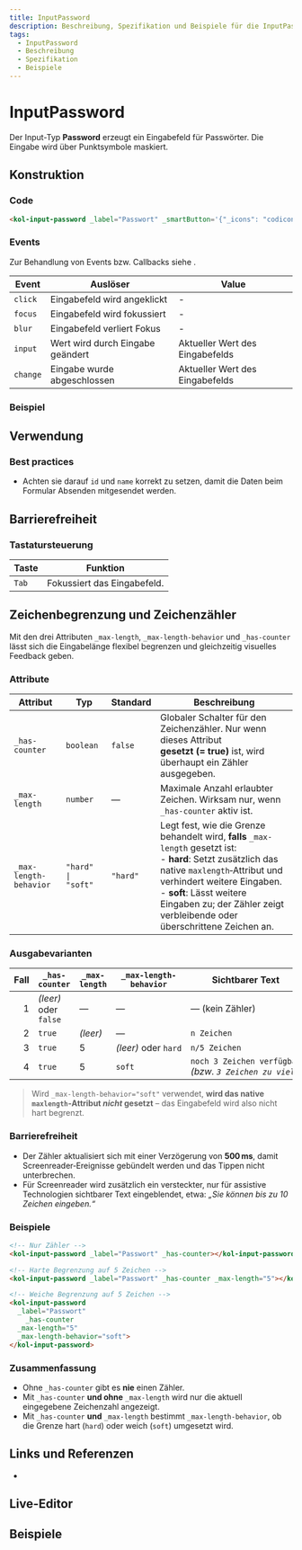 ```yaml
---
title: InputPassword
description: Beschreibung, Spezifikation und Beispiele für die InputPassword-Komponente.
tags:
  - InputPassword
  - Beschreibung
  - Spezifikation
  - Beispiele
---
```



# InputPassword

Der Input-Typ **Password** erzeugt ein Eingabefeld für Passwörter. Die Eingabe wird über Punktsymbole maskiert.

## Konstruktion

### Code

```html
<kol-input-password _label="Passwort" _smartButton='{"_icons": "codicon codicon-eye", "_hideLabel": true, "_label": "Passwort anzeigen"}'></kol-input-password>
```

### Events

Zur Behandlung von Events bzw. Callbacks siehe <kol-link _label="Events" _href="../concepts/events" />.

| Event    | Auslöser                         | Value                           |
|----------|----------------------------------|---------------------------------|
| `click`  | Eingabefeld wird angeklickt      | -                               |
| `focus`  | Eingabefeld wird fokussiert      | -                               |
| `blur`   | Eingabefeld verliert Fokus       | -                               |
| `input`  | Wert wird durch Eingabe geändert | Aktueller Wert des Eingabefelds |
| `change` | Eingabe wurde abgeschlossen      | Aktueller Wert des Eingabefelds |

### Beispiel

<kol-input-password _label="Passwort" _smartButton='{"_icons": "codicon codicon-eye", "_hideLabel": true, "_label": "Passwort anzeigen"}'></kol-input-password>

## Verwendung

### Best practices

- Achten sie darauf `id` und `name` korrekt zu setzen, damit die Daten beim Formular Absenden mitgesendet werden.

## Barrierefreiheit

### Tastatursteuerung

| Taste | Funktion                    |
| ----- | --------------------------- |
| `Tab` | Fokussiert das Eingabefeld. |

## Zeichenbegrenzung und Zeichenzähler

Mit den drei Attributen `_max-length`, `_max-length-behavior` und `_has-counter` lässt sich die Eingabelänge flexibel begrenzen und gleichzeitig visuelles Feedback geben.

### Attribute

| Attribut               | Typ                | Standard | Beschreibung                                                                                                                                                                                                                                                                                |
| ---------------------- | ------------------ | -------- | ------------------------------------------------------------------------------------------------------------------------------------------------------------------------------------------------------------------------------------------------------------------------------------------- |
| `_has-counter`         | `boolean`          | `false`  | Globaler Schalter für den Zeichenzähler. Nur wenn dieses Attribut **gesetzt (= true)** ist, wird überhaupt ein Zähler ausgegeben.                                                                                                                                                           |
| `_max-length`          | `number`           | —        | Maximale Anzahl erlaubter Zeichen. Wirksam nur, wenn `_has-counter` aktiv ist.                                                                                                                                                                                                              |
| `_max-length-behavior` | `"hard" \| "soft"` | `"hard"` | Legt fest, wie die Grenze behandelt wird, **falls** `_max-length` gesetzt ist:<br />- **hard**: Setzt zusätzlich das native `maxlength`‑Attribut und verhindert weitere Eingaben.<br />- **soft**: Lässt weitere Eingaben zu; der Zähler zeigt verbleibende oder überschrittene Zeichen an. |

### Ausgabevarianten

| Fall | `_has-counter`        | `_max-length` | `_max-length-behavior` | Sichtbarer Text                                            |
| ---: | --------------------- | ------------- | ---------------------- | ---------------------------------------------------------- |
| 1    | *(leer)* oder `false` | —             | —                      | — (kein Zähler)                                            |
| 2    | `true`                | *(leer)*      | —                      | `n Zeichen`                                                |
| 3    | `true`                | 5             | *(leer)* oder `hard`   | `n/5 Zeichen`                                              |
| 4    | `true`                | 5             | `soft`                 | `noch 3 Zeichen verfügbar`<br />*(bzw. `3 Zeichen zu viel`)* |

> Wird `_max-length-behavior="soft"` verwendet, **wird das native `maxlength`‑Attribut *nicht* gesetzt** – das Eingabefeld wird also nicht hart begrenzt.

### Barrierefreiheit

* Der Zähler aktualisiert sich mit einer Verzögerung von **500 ms**, damit Screenreader‑Ereignisse gebündelt werden und das Tippen nicht unterbrechen.
* Für Screenreader wird zusätzlich ein versteckter, nur für assistive Technologien sichtbarer Text eingeblendet, etwa:
  *„Sie können bis zu 10 Zeichen eingeben.“*

### Beispiele

```html
<!-- Nur Zähler -->
<kol-input-password _label="Passwort" _has-counter></kol-input-password>

<!-- Harte Begrenzung auf 5 Zeichen -->
<kol-input-password _label="Passwort" _has-counter _max-length="5"></kol-input-password>

<!-- Weiche Begrenzung auf 5 Zeichen -->
<kol-input-password
  _label="Passwort"
    _has-counter
  _max-length="5"
  _max-length-behavior="soft">
</kol-input-password>
```

### Zusammenfassung

* Ohne `_has-counter` gibt es **nie** einen Zähler.
* Mit `_has-counter` **und ohne** `_max-length` wird nur die aktuell eingegebene Zeichenzahl angezeigt.
* Mit `_has-counter` **und** `_max-length` bestimmt `_max-length-behavior`, ob die Grenze hart (`hard`) oder weich (`soft`) umgesetzt wird.

## Links und Referenzen

- <kol-link _href="https://medium.com/@gavyn/til-autofocus-inputs-are-an-accessibility-problem-32ced60c3109" _target="_blank"></kol-link>

<Readme />

<ExampleLink component="input-password" />

## Live-Editor

<LiveEditorCompact component="input-password" />

## Beispiele

<Configurator component="input-password" sample="basic" />
